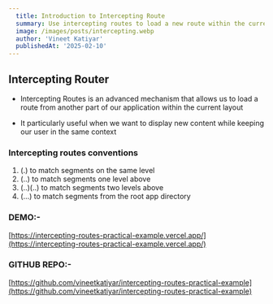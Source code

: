```yaml
---
  title: Introduction to Intercepting Route
  summary: Use intercepting routes to load a new route within the current layout while masking the browser URL,
  image: /images/posts/intercepting.webp
  author: 'Vineet Katiyar'
  publishedAt: '2025-02-10'
---
```


## Intercepting Router

* Intercepting Routes is an advanced mechanism that allows us to load a route from another part of our application within the current layout

* It particularly useful when we want to display new content while keeping our user in the same context

### Intercepting routes conventions

1. (.) to match segments on the same level
2. (..) to match segments one level above
3. (..)(..) to match segments two levels above
4. (...) to match segments from the root app directory


### DEMO:-

[https://intercepting-routes-practical-example.vercel.app/](https://intercepting-routes-practical-example.vercel.app/)

### GITHUB REPO:-
[https://github.com/vineetkatiyar/intercepting-routes-practical-example](https://github.com/vineetkatiyar/intercepting-routes-practical-example)

